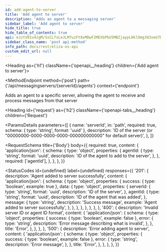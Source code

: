 ```yaml
---
id: add-agent-to-server
title: 'Add agent to server'
description: 'Adds an agent to a messaging server'
sidebar_label: 'Add agent to server'
hide_title: true
hide_table_of_contents: true
api: eJztV01v4zgM/SsCL7sLeJLM7uzFt8xMDwF2MEXbPbU5MBZjaypLHklOmg383xeU7Dpo0ja7GPQ0RoD4g6RIPpJ62kPA0kN+CzV5jyV5yABLMsHDMgNJvnCqCcoayOGajPQCRS8qghVoRJQWaKRwVJDaEIs48o01niAD25BDtrCQkIMnI78kfcigQYc1BXLswh4M1gR5Wn8hIQPFyzYYKsjA0fdWOZKQB9dSBr6oqEbI9xB2Dav54JQpIYO1dTUGyKFtlYTuaRiLz8KuRagouQ7dMhknHz5auWOLT9cqrAksmu8Bm0arIgY0/ebZ4P7YFbv6RkXgAB2HHxT5KEdGkuM8HDv9nI9Jh6Nw1tb
sidebar_class_name: 'post api-method'
info_path: docs/rest/eliza-os-api
custom_edit_url: null
---
```



<Heading as={'h1'} className={'openapi__heading'} children={'Add agent to server'}></Heading>

<MethodEndpoint
  method={'post'}
  path={'/api/messagingservers/{serverId}/agents'}
  context={'endpoint'}
></MethodEndpoint>

Adds an agent to a specific server, allowing the agent to receive and process messages from that server

<Heading
  id={'request'}
  as={'h2'}
  className={'openapi-tabs__heading'}
  children={'Request'}
></Heading>

<ParamsDetails
  parameters={[
    {
      name: 'serverId',
      in: 'path',
      required: true,
      schema: { type: 'string', format: 'uuid' },
      description: 'ID of the server (or "00000000-0000-0000-0000-000000000000" for default server)',
    },
  ]}
></ParamsDetails>

<RequestSchema
  title={'Body'}
  body={{
    required: true,
    content: {
      'application/json': {
        schema: {
          type: 'object',
          properties: {
            agentId: {
              type: 'string',
              format: 'uuid',
              description: 'ID of the agent to add to the server',
            },
          },
          required: ['agentId'],
        },
      },
    },
  }}
></RequestSchema>

<StatusCodes
  id={undefined}
  label={undefined}
  responses={{
    '201': {
      description: 'Agent added to server successfully',
      content: {
        'application/json': {
          schema: {
            type: 'object',
            properties: {
              success: { type: 'boolean', example: true },
              data: {
                type: 'object',
                properties: {
                  serverId: {
                    type: 'string',
                    format: 'uuid',
                    description: 'ID of the server',
                  },
                  agentId: {
                    type: 'string',
                    format: 'uuid',
                    description: 'ID of the agent that was added',
                  },
                  message: {
                    type: 'string',
                    description: 'Success message',
                    example: 'Agent added to server successfully',
                  },
                },
              },
            },
          },
        },
      },
    },
    '400': {
      description: 'Invalid server ID or agent ID format',
      content: {
        'application/json': {
          schema: {
            type: 'object',
            properties: {
              success: { type: 'boolean', example: false },
              error: {
                type: 'string',
                description: 'Error message describing what is invalid',
              },
            },
            title: 'Error',
          },
        },
      },
    },
    '500': {
      description: 'Error adding agent to server',
      content: {
        'application/json': {
          schema: {
            type: 'object',
            properties: {
              success: { type: 'boolean', example: false },
              error: {
                type: 'string',
                description: 'Error message',
              },
            },
            title: 'Error',
          },
        },
      },
    },
  }}
></StatusCodes>
